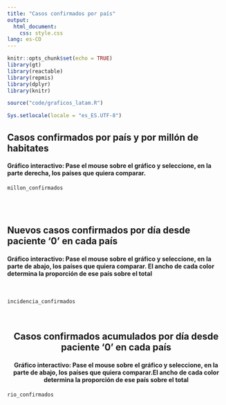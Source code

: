 ```yaml
---
title: "Casos confirmados por país"
output: 
  html_document: 
    css: style.css
lang: es-CO
---
```


```r
knitr::opts_chunk$set(echo = TRUE)
library(gt)
library(reactable)
library(repmis)
library(dplyr)
library(knitr)

source("code/graficos_latam.R")

Sys.setlocale(locale = "es_ES.UTF-8")
```

<h2>Casos **confirmados** por país y por millón de habitates</h2>
<h4>Gráfico interactivo: Pase el mouse sobre el gráfico y seleccione, en la parte derecha, los países que quiera comparar.</h4>
```r
millon_confirmados
```
<br>
<br>
<h2>Nuevos casos **confirmados** por día desde paciente '0' en cada país</h2>
<h4>Gráfico interactivo: Pase el mouse sobre el gráfico y seleccione, en la parte de abajo, los países que quiera comparar. El ancho de cada color determina la proporción de ese país sobre el total</h4>
<br>
```r
incidencia_confirmados
```
<br>
<center><h2>Casos confirmados **acumulados** por día desde paciente '0' en cada país</h2></center>
<center><h4>Gráfico interactivo: Pase el mouse sobre el gráfico y seleccione, en la parte de abajo, los países que quiera comparar.El ancho de cada color determina la proporción de ese país sobre el total</h4></center>
```r
rio_confirmados
```
